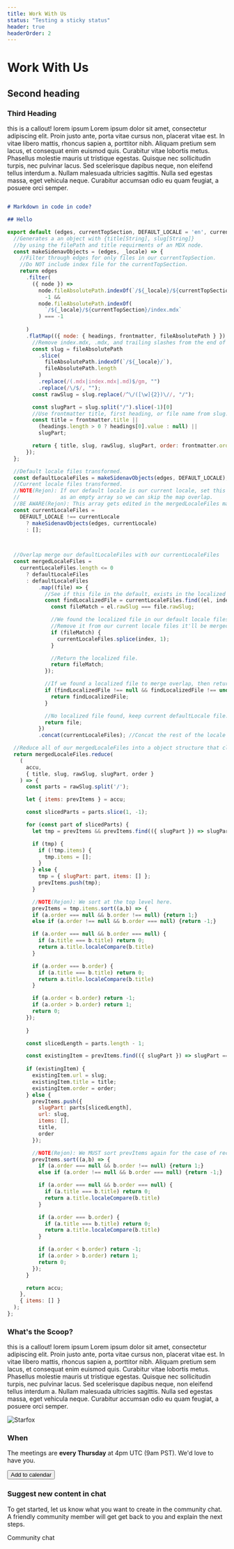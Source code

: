 ```yaml
---
title: Work With Us
status: "Testing a sticky status"
header: true
headerOrder: 2
---
```


# Work With Us

## Second heading

### Third Heading

<Callout secondary icon>
  this is a callout! lorem ipsum
Lorem ipsum dolor sit amet, consectetur adipiscing elit. Proin justo ante, porta vitae cursus non, placerat vitae est. In vitae libero mattis, rhoncus sapien a, porttitor nibh. Aliquam pretium sem lacus, et consequat enim euismod quis. Curabitur vitae lobortis metus. Phasellus molestie mauris ut tristique egestas. Quisque nec sollicitudin turpis, nec pulvinar lacus. Sed scelerisque dapibus neque, non eleifend tellus interdum a. Nullam malesuada ultricies sagittis. Nulla sed egestas massa, eget vehicula neque. Curabitur accumsan odio eu quam feugiat, a posuere orci semper.



</Callout>

```markdown

# Markdown in code in code?

## Hello

```

```js:title=calculateTreeData.js
export default (edges, currentTopSection, DEFAULT_LOCALE = 'en', currentLocale = 'en') => {
  //Generates a an object with {title[String], slug[String]}
  //by using the filePath and title requirments of an MDX node.
  const makeSidenavObjects = (edges, _locale) => {
    //Filter through edges for only files in our currentTopSection.
    //Do NOT include index file for the currentTopSection.
    return edges
      .filter(
        ({ node }) =>
          node.fileAbsolutePath.indexOf(`/${_locale}/${currentTopSection}/`) !==
            -1 &&
          node.fileAbsolutePath.indexOf(
            `/${_locale}/${currentTopSection}/index.mdx`
          ) === -1 
          
      )
      .flatMap(({ node: { headings, frontmatter, fileAbsolutePath } }) => {
        //Remove index.mdx, .mdx, and trailing slashes from the end of the slug.
        const slug = fileAbsolutePath
          .slice(
            fileAbsolutePath.indexOf(`/${_locale}/`),
            fileAbsolutePath.length
          )
          .replace(/(.mdx|index.mdx|.md)$/gm, "")
          .replace(/\/$/, "");
        const rawSlug = slug.replace(/^\/([\w]{2})\//, "/");

        const slugPart = slug.split("/").slice(-1)[0]
        //Use frontmatter title, first heading, or file name from slug.
        const title = frontmatter.title ||
          (headings.length > 0 ? headings[0].value : null) ||
          slugPart;

        return { title, slug, rawSlug, slugPart, order: frontmatter.order};
      });
  };

  //Default locale files transformed.
  const defaultLocaleFiles = makeSidenavObjects(edges, DEFAULT_LOCALE);
  //Current locale files transformed.
  //NOTE(Rejon): If our default locale is our current locale, set this
  //             as an empty array so we can skip the map overlap.
  //BE AWARE(Rejon): This array gets edited in the mergedLocaleFiles map.
  const currentLocaleFiles =
    DEFAULT_LOCALE !== currentLocale
      ? makeSidenavObjects(edges, currentLocale)
      : [];

  

  //Overlap merge our defaultLocaleFiles with our currentLocaleFiles
  const mergedLocaleFiles =
    currentLocaleFiles.length <= 0
      ? defaultLocaleFiles
      : defaultLocaleFiles
          .map((file) => {
            //See if this file in the default, exists in the localized directory.
            const findLocalizedFile = currentLocaleFiles.find((el, index) => {
              const fileMatch = el.rawSlug === file.rawSlug;

              //We found the localized file in our default locale files.
              //Remove it from our current locale files it'll be merged in.
              if (fileMatch) {
                currentLocaleFiles.splice(index, 1);
              }

              //Return the localized file.
              return fileMatch;
            });

            //If we found a localized file to merge overlap, then return IT.
            if (findLocalizedFile !== null && findLocalizedFile !== undefined) {
              return findLocalizedFile;
            }

            //No localized file found, keep current defaultLocale file.
            return file;
          })
          .concat(currentLocaleFiles); //Concat the rest of the locale files AFTER it's been spliced.

  //Reduce all of our mergedLocaleFiles into a object structure that closely resembles our final sidenav.
  return mergedLocaleFiles.reduce(
    (
      accu,
      { title, slug, rawSlug, slugPart, order }
    ) => {
      const parts = rawSlug.split('/');

      let { items: prevItems } = accu;

      const slicedParts = parts.slice(1, -1);

      for (const part of slicedParts) {
        let tmp = prevItems && prevItems.find(({ slugPart }) => slugPart == part);

        if (tmp) {
          if (!tmp.items) {
            tmp.items = [];
          }
        } else {
          tmp = { slugPart: part, items: [] };
          prevItems.push(tmp);
        }

        //NOTE(Rejon): We sort at the top level here. 
        prevItems = tmp.items.sort((a,b) => {
        if (a.order === null && b.order !== null) {return 1;}
        else if (a.order !== null && b.order === null) {return -1;}

        if (a.order === null && b.order === null) {
          if (a.title === b.title) return 0;
          return a.title.localeCompare(b.title)
        }

        if (a.order === b.order) {
          if (a.title === b.title) return 0;
          return a.title.localeCompare(b.title)
        }

        if (a.order < b.order) return -1;
        if (a.order > b.order) return 1;
        return 0; 
      });
      
      }

      const slicedLength = parts.length - 1;

      const existingItem = prevItems.find(({ slugPart }) => slugPart === parts[slicedLength]);
 
      if (existingItem) {
        existingItem.url = slug;
        existingItem.title = title;
        existingItem.order = order;
      } else {
        prevItems.push({
          slugPart: parts[slicedLength],
          url: slug,
          items: [],
          title,
          order
        });

        //NOTE(Rejon): We MUST sort prevItems again for the case of recursive depth ordering
        prevItems.sort((a,b) => {
          if (a.order === null && b.order !== null) {return 1;}
          else if (a.order !== null && b.order === null) {return -1;}

          if (a.order === null && b.order === null) {
            if (a.title === b.title) return 0;
            return a.title.localeCompare(b.title)
          }

          if (a.order === b.order) {
            if (a.title === b.title) return 0;
            return a.title.localeCompare(b.title)
          }

          if (a.order < b.order) return -1;
          if (a.order > b.order) return 1;
          return 0; 
        });
      }

      return accu;
    },
    { items: [] }
  );
};
```

<Callout icon>

  ### What's the Scoop?

  this is a callout! lorem ipsum Lorem ipsum dolor sit amet, consectetur adipiscing elit. Proin justo ante, porta vitae cursus non, placerat vitae est. In vitae libero mattis, rhoncus sapien a, porttitor nibh. Aliquam pretium sem lacus, et consequat enim euismod quis. Curabitur vitae lobortis metus. Phasellus molestie mauris ut tristique egestas. Quisque nec sollicitudin turpis, nec pulvinar lacus. Sed scelerisque dapibus neque, non eleifend tellus interdum a. Nullam malesuada ultricies sagittis. Nulla sed egestas massa, eget vehicula neque. Curabitur accumsan odio eu quam feugiat, a posuere orci semper.

  ![Starfox](../images/starfox.png)
</Callout>

### When

The meetings are **every Thursday** at 4pm UTC (9am PST). We'd love to have you.

<Button>Add to calendar</Button> 

<CTA>

### Suggest new content in chat

To get started, let us know what you want to create in the community chat. A friendly community member will get get back to you and explain the next steps.

<Link to="https://chat.makerdao.com/" icon="rocketchat">Community chat</Link>



</CTA>
